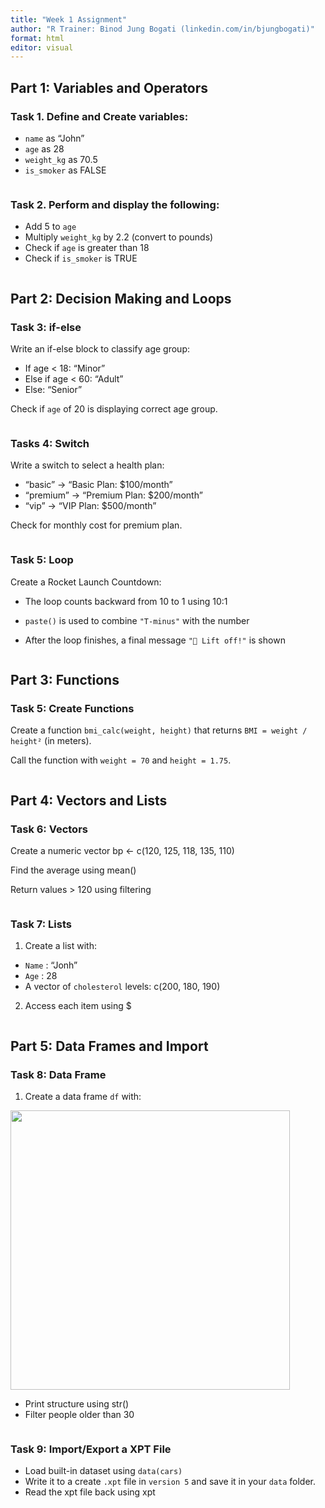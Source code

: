 ```yaml
---
title: "Week 1 Assignment"
author: "R Trainer: Binod Jung Bogati (linkedin.com/in/bjungbogati)"
format: html
editor: visual
---
```


## Part 1: Variables and Operators

### Task 1. Define and Create variables:

-   `name` as "John"
-   `age` as 28
-   `weight_kg` as 70.5
-   `is_smoker` as FALSE

```r



```

### Task 2. Perform and display the following:

-   Add 5 to `age`
-   Multiply `weight_kg` by 2.2 (convert to pounds)
-   Check if `age` is greater than 18
-   Check if `is_smoker` is TRUE

```r





```

## Part 2: Decision Making and Loops

### Task 3: if-else

Write an if-else block to classify age group:

-   If age \< 18: "Minor"
-   Else if age \< 60: "Adult"
-   Else: "Senior"

Check if `age` of 20 is displaying correct age group.

```r



```

### Tasks 4: Switch

Write a switch to select a health plan:

-   "basic" → "Basic Plan: \$100/month"
-   "premium" → "Premium Plan: \$200/month"
-   "vip" → "VIP Plan: \$500/month"

Check for monthly cost for premium plan.

```r





```

### Task 5: Loop

Create a Rocket Launch Countdown:

-   The loop counts backward from 10 to 1 using 10:1

-   `paste()` is used to combine `"T-minus"` with the number

-   After the loop finishes, a final message `"🚀 Lift off!"` is shown

```r





```

## Part 3: Functions

### Task 5: Create Functions

Create a function `bmi_calc(weight, height)` that returns `BMI = weight / height²` (in meters).

Call the function with `weight = 70` and `height = 1.75`.

```r





```

## Part 4: Vectors and Lists

### Task 6: Vectors

Create a numeric vector bp \<- c(120, 125, 118, 135, 110)

Find the average using mean()

Return values \> 120 using filtering

```r




```

### Task 7: Lists

1.  Create a list with:

-   `Name` : "Jonh"
-   `Age` : 28
-   A vector of `cholesterol` levels: c(200, 180, 190)

2.  Access each item using \$

```r






```

## Part 5: Data Frames and Import

### Task 8: Data Frame

1.  Create a data frame `df` with:

![](images/clipboard-4204281435.png){width="447"}

-   Print structure using str()
-   Filter people older than 30

```r







```

### Task 9: Import/Export a XPT File

-   Load built-in dataset using `data(cars)`
-   Write it to a create `.xpt` file in `version 5` and save it in your `data` folder.
-   Read the xpt file back using xpt

```r






```
